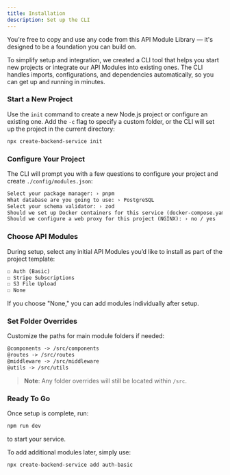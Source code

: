 ```yaml
---
title: Installation
description: Set up the CLI
---
```


You’re free to copy and use any code from this API Module Library — it's designed to be a foundation you can build on.

To simplify setup and integration, we created a CLI tool that helps you start new projects or integrate our API Modules into existing ones. 
The CLI handles imports, configurations, and dependencies automatically, so you can get up and running in minutes.

### Start a New Project

Use the `init` command to create a new Node.js project or configure an existing one. 
Add the `-c` flag to specify a custom folder, or the CLI will set up the project in the current directory:

```bash
npx create-backend-service init
```

### Configure Your Project

The CLI will prompt you with a few questions to configure your project and create `./config/modules.json`:

```txt showLineNumbers
Select your package manager: › pnpm
What database are you going to use: › PostgreSQL
Select your schema validator: › zod
Should we set up Docker containers for this service (docker-compose.yaml): › no / yes 
Should we configure a web proxy for this project (NGINX): › no / yes
```

### Choose API Modules

During setup, select any initial API Modules you’d like to install as part of the project template:

```txt showLineNumbers
☐ Auth (Basic)
☐ Stripe Subscriptions
☐ S3 File Upload
☐ None
```

If you choose "None," you can add modules individually after setup.

### Set Folder Overrides

Customize the paths for main module folders if needed:

```txt showLineNumbers
@components -> /src/components
@routes -> /src/routes
@middleware -> /src/middleware
@utils -> /src/utils
```

> **Note**: Any folder overrides will still be located within `/src`.

### Ready To Go

Once setup is complete, run:

```bash
npm run dev
```

to start your service.

To add additional modules later, simply use:

```bash
npx create-backend-service add auth-basic
```